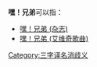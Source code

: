 '''嘿！兄弟'''可以指：

*[[嘿！兄弟_(杂志)|嘿！兄弟 (杂志)]]
*[[嘿！兄弟_(艾维奇歌曲)|嘿！兄弟 (艾维奇歌曲)]]

{{消歧义}}

[[Category:三字译名消歧义|Category:三字译名消歧义]]